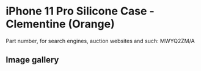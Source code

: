 
# iPhone 11 Pro Silicone Case - Clementine (Orange)

Part number, for search engines, auction websites and such: MWYQ2ZM/A

## Image gallery

<div style={{ width: '100%', maxWidth: '768px' }}>
<GalleryComponent
    images={[
      {
        original: "/everysource/MWYQ2.webp",
        thumbnail: "/everypreview/MWYQ2.webp",
      },
      {
        original: "/everysource/MWYQ2_AV1.webp",
        thumbnail: "/everypreview/MWYQ2_AV1.webp",
      },
      {
        original: "/everysource/MWYQ2_AV2.webp",
        thumbnail: "/everypreview/MWYQ2_AV2.webp",
      },
      {
        original: "/everysource/MWYQ2_AV3.webp",
        thumbnail: "/everypreview/MWYQ2_AV3.webp",
      },
      {
        original: "/everysource/MWYQ2_AV4.webp",
        thumbnail: "/everypreview/MWYQ2_AV4.webp",
      },
      {
        original: "/everysource/MWYQ2_AV5.webp",
        thumbnail: "/everypreview/MWYQ2_AV5.webp",
      }
    ]}
  />
</div>